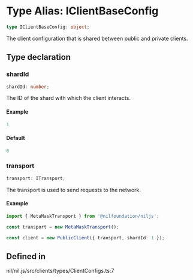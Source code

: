# Type Alias: IClientBaseConfig

```ts
type IClientBaseConfig: object;
```

The client configuration that is shared between public and private clients.

## Type declaration

### shardId

```ts
shardId: number;
```

The ID of the shard with which the client interacts.

#### Example

```ts
1
```

#### Default

```ts
0
```

### transport

```ts
transport: ITransport;
```

The transport is used to send requests to the network.

#### Example

```ts
import { MetaMaskTransport } from '@nilfoundation/niljs';

const transport = new MetaMaskTransport();

const client = new PublicClient({ transport, shardId: 1 });
```

## Defined in

nil/nil.js/src/clients/types/ClientConfigs.ts:7
